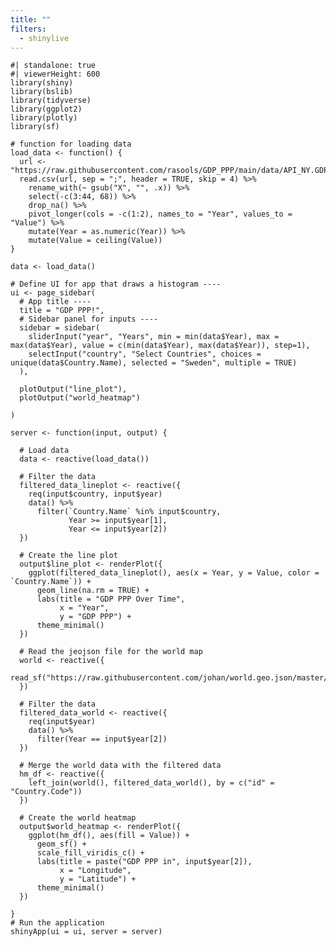 ```yaml
---
title: ""
filters:
  - shinylive
---
```


```shinylive-r
#| standalone: true
#| viewerHeight: 600
library(shiny)
library(bslib)
library(tidyverse)
library(ggplot2)
library(plotly)
library(sf)

# function for loading data
load_data <- function() {
  url <- "https://raw.githubusercontent.com/rasools/GDP_PPP/main/data/API_NY.GDP.PCAP.PP.CD_DS2_en_csv_v2_204/API_NY.GDP.PCAP.PP.CD_DS2_en_csv_v2_204.csv"
  read.csv(url, sep = ";", header = TRUE, skip = 4) %>%
    rename_with(~ gsub("X", "", .x)) %>%
    select(-c(3:44, 68)) %>%
    drop_na() %>%
    pivot_longer(cols = -c(1:2), names_to = "Year", values_to = "Value") %>%
    mutate(Year = as.numeric(Year)) %>%
    mutate(Value = ceiling(Value))
}

data <- load_data()

# Define UI for app that draws a histogram ----
ui <- page_sidebar(
  # App title ----
  title = "GDP PPP!",
  # Sidebar panel for inputs ----
  sidebar = sidebar(
    sliderInput("year", "Years", min = min(data$Year), max = max(data$Year), value = c(min(data$Year), max(data$Year)), step=1),
    selectInput("country", "Select Countries", choices = unique(data$Country.Name), selected = "Sweden", multiple = TRUE)
  ),
  
  plotOutput("line_plot"),
  plotOutput("world_heatmap")

)

server <- function(input, output) {
  
  # Load data
  data <- reactive(load_data())
  
  # Filter the data
  filtered_data_lineplot <- reactive({
    req(input$country, input$year)
    data() %>%
      filter(`Country.Name` %in% input$country,
             Year >= input$year[1],
             Year <= input$year[2])
  })
  
  # Create the line plot
  output$line_plot <- renderPlot({
    ggplot(filtered_data_lineplot(), aes(x = Year, y = Value, color = `Country.Name`)) +
      geom_line(na.rm = TRUE) +
      labs(title = "GDP PPP Over Time",
           x = "Year",
           y = "GDP PPP") +
      theme_minimal()
  })
  
  # Read the jeojson file for the world map
  world <- reactive({
    read_sf("https://raw.githubusercontent.com/johan/world.geo.json/master/countries.geo.json#")
  })
  
  # Filter the data
  filtered_data_world <- reactive({
    req(input$year)
    data() %>%
      filter(Year == input$year[2])
  })
    
  # Merge the world data with the filtered data
  hm_df <- reactive({
    left_join(world(), filtered_data_world(), by = c("id" = "Country.Code"))
  })
  
  # Create the world heatmap
  output$world_heatmap <- renderPlot({
    ggplot(hm_df(), aes(fill = Value)) +
      geom_sf() +
      scale_fill_viridis_c() +
      labs(title = paste("GDP PPP in", input$year[2]),
           x = "Longitude",
           y = "Latitude") +
      theme_minimal()
  })
  
}
# Run the application
shinyApp(ui = ui, server = server)

```
